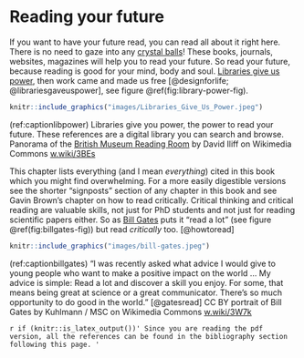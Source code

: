 # Reading your future {#reading}
<!-- was References -->

If you want to have your future read, you can read all about it right here. There is no need to gaze into any [crystal balls](https://en.wikipedia.org/wiki/Crystal_ball)! These books, journals, websites, magazines will help you to read your future. So read your future, because reading is good for your mind, body and soul. [Libraries give us power](https://en.wikipedia.org/wiki/A_Design_for_Life), then work came and made us free [@designforlife; @librariesgaveuspower], see figure \@ref(fig:library-power-fig).

```r
knitr::include_graphics("images/Libraries_Give_Us_Power.jpeg")
```
(ref:captionlibpower) Libraries give you power, the power to read your future. These references are a digital library you can search and browse. Panorama of the [British Museum Reading Room](https://en.wikipedia.org/wiki/British_Museum_Reading_Room) by David Iliff on Wikimedia Commons [w.wiki/3BEs](https://w.wiki/3BEs)

This chapter lists everything (and I mean *everything*) cited in this book which you might find overwhelming. For a more easily digestible versions see the shorter “signposts” section of any chapter in this book and see Gavin Brown's chapter on how to read critically. Critical thinking and critical reading are valuable skills, not just for PhD students and not just for reading scientific papers either. So as [Bill Gates](https://en.wikipedia.org/wiki/Bill_Gates) puts it “read a lot” (see figure \@ref(fig:billgates-fig)) but read *critically* too. [@howtoread]

```r
knitr::include_graphics("images/bill-gates.jpeg")
```
(ref:captionbillgates) “I was recently asked what advice I would give to young people who want to make a positive impact on the world ... My advice is simple: Read a lot and discover a skill you enjoy. For some, that means being great at science or a great communicator. There’s so much opportunity to do good in the world.” [@gatesread] CC BY portrait of Bill Gates by Kuhlmann / MSC on Wikimedia Commons [w.wiki/3W7k](https://w.wiki/3W7k)

<!--`r if (knitr::is_html_output()) '
was like this see
LaTeX or HTML output
https://bookdown.org/yihui/rmarkdown-cookbook/latex-html.html
'`-->

`r if (knitr::is_latex_output())'
Since you are reading the pdf version, all the references can be found in the bibliography section following this page.
'`
